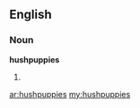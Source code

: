 ==English==
===Noun===
'''hushpuppies'''
# {{plural of|[[hushpuppy]]}}

[[ar:hushpuppies]]
[[my:hushpuppies]]